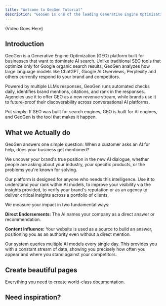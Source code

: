 ```yaml
---
title: "Welcome to GeoGen Tutorial"
description: "GeoGen is one of the leading Generative Engine Optimization Platforms"
---
```


(Video Goes Here)

## Introduction

GeoGen is a Generative Engine Optimization (GEO) platform built for businesses that want to dominate AI search. Unlike traditional SEO tools that optimize only for Google organic search results, GeoGen analyzes how large language models like ChatGPT, Google AI Overviews, Perplexity and others currently respond to your brand and competitors.

Powered by multiple LLMs responses, GeoGen runs automated checks daily, identifies brand mentions, citations, and rank in the responses. Agencies use it to offer GEO as a new revenue stream, while brands use it to future-proof their discoverability across conversational AI platforms.

Put simply: If SEO was built for search engines, GEO is built for AI engines, and GeoGen is the tool that makes it happen.

## What we Actually do

GeoGen answers one simple question: When a customer asks an AI for help, does your business get mentioned?

We uncover your brand's true position in the new AI dialogue, whether people are asking about your industry, your specific products, or the problems you're known for solving.

Our platform is designed for anyone who needs this intelligence. Use it to understand your rank within AI models, to improve your visibility via the insights provided, to verify your brand's reputation or as an agency to deliver critical insights across a portfolio of clients.

We measure your impact in two fundamental ways:

**Direct Endorsements:** The AI names your company as a direct answer or recommendation.

**Content Influence:** Your website is used as a source to build an answer, positioning you as an authority even without a direct mention.

Our system queries multiple AI models every single day. This provides you with a constant stream of data, showing you precisely how often you appear and where you stand against your competitors.

## Create beautiful pages

Everything you need to create world-class documentation.

## Need inspiration?